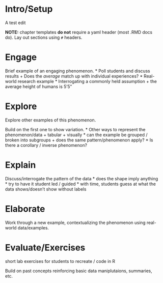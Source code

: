 # Intro/Setup

A test edit

**NOTE:** chapter templates **do not** require a yaml header (most .RMD docs do). Lay out sections using `#` headers.


# Engage

Brief example of an engaging phenomenon.
  * Poll students and discuss results
    + Does the *average* match up with individual experiences?
  * Real-world research example
  * Interrogating a commonly held assumption
    + the average height of humans is 5'5"


# Explore

Explore other examples of this phenomenon.


Build on the first one to show variation.
  * Other ways to represent the phenomenon/data
    + tabular
    + visually
  * can the example be grouped / broken into subgroups
    + does the same pattern/phenomenon apply?
  * Is there a corollary / inverse phenomenon?


# Explain


Discuss/interrogate the pattern of the data
  * does the shape imply anything
  * try to have it student led / guided
  * with time, students guess at what the data shows/doesn't show without labels

# Elaborate

Work through a new example, contextualizing the phenomenon using real-world data/examples.


# Evaluate/Exercises

 short lab exercises for students to recreate / code in R
 
 Build on past concepts reinforcing basic data maniplutaions, summaries, etc.

